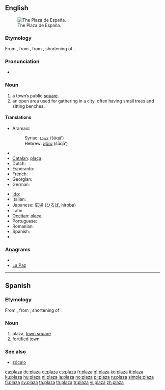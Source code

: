 {{also|plaża}}
==English==
[[Image:Plaza de España.jpg|thumb|right|The Plaza de España.]]

===Etymology===
From {{etyl|es}} {{term|plaza||town-square or central place of gathering|lang=es}}, from {{etyl|la}} {{term|platea|lang=la}}, from {{etyl|grc}} {{term|πλατεῖα|tr=plateia||lang=grc}}, shortening of {{term|πλατεῖα||sc=polytonic|lang=grc}} {{term|ὁδός||sc=polytonic|lang=grc|tr=plateia hodos|broad way}}.

===Pronunciation===
* {{audio|en-us-plaza.ogg|Audio (US)}}
*: {{rhymes|ɑːzə}}

===Noun===
{{en-noun}}

# a town’s public [[square]].
# an open area used for gathering in a city, often having small trees and sitting benches.

====Translations====
{{trans-top|a towns' public square}}
* Aramaic:
*: Syriac: [[ܫܘܩܐ]] (šūqā’) {{m}}
*: Hebrew: [[שוקא]] (šūqā’) {{m}}
* {{trreq|Armenian}}
* [[Catalan]]: [[plaça]]
* Dutch: {{t+|nl|plein|n}}
* Esperanto: {{t-|eo|placo|xs=Esperanto}}
* French: {{t+|fr|place}}
* Georgian: {{t|ka|მოედანი|tr=moedani|sc=Geor}}
* German: {{t+|de|Platz|m}}
{{trans-mid}}
* [[Ido]]: {{t+|io|placo|xs=Ido}}
* Italian: {{t+|it|piazza}}
* Japanese: [[広場]] ([[ひろば]], hiroba)
* Latin: {{t-|la|platea}}
* [[Occitan]]: [[plaça]]
* Portuguese: {{t+|pt|praça}}
* Romanian: {{t+|ro|piaţă}}
* Spanish: {{t+|es|plaza}}
* {{trreq|Turkish}}
{{trans-bottom}}

===Anagrams===
* {{alphagram|aalpz}}
* [[La Paz#English|La Paz]]

----

==Spanish==

===Etymology===
From {{etyl|la|es}} {{term|platea|lang=la}}, from {{etyl|grc|es}} {{term|πλατεῖα|tr=plateia||lang=grc}}, shortening of {{term|πλατεῖα||sc=polytonic|lang=grc}} {{term|ὁδός||sc=polytonic|lang=grc|tr=plateia hodos|broad way}}.

===Noun===
{{es-noun-f}}

# plaza, [[town square]]
# [[fortified]] [[town]]

===See also===
* [[zócalo]]

[[ca:plaza]]
[[de:plaza]]
[[et:plaza]]
[[es:plaza]]
[[fr:plaza]]
[[gl:plaza]]
[[ko:plaza]]
[[it:plaza]]
[[ku:plaza]]
[[hu:plaza]]
[[nl:plaza]]
[[ja:plaza]]
[[no:plaza]]
[[pl:plaza]]
[[ru:plaza]]
[[simple:plaza]]
[[fi:plaza]]
[[sv:plaza]]
[[ta:plaza]]
[[th:plaza]]
[[tr:plaza]]
[[vi:plaza]]
[[zh:plaza]]